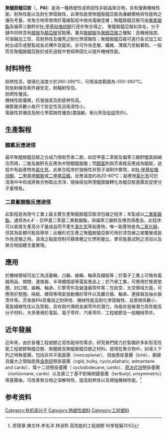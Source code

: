 '''聚醯胺醯亞胺'''（{{lang-en|Polyamide-imide}}，'''PAI'''）是為一種熱塑性或熱固性非結晶聚合物，具有優異機械性能、耐熱性能以及耐化學腐蝕性，此等性能使聚醯胺醯亞胺為兼顧價格與性能時之優先考量，本聚合物常使用於電線製程中做為電線塗層；聚醯胺醯亞胺可由[[異氰酸酯|異氰酸酯]]及偏苯三酸酐於[[N-甲基吡咯烷酮|N-甲基吡咯烷酮]]行逐步聚合得之。
聚醯胺醯亞胺如其名，分子鏈中同時含有[[醯胺|醯胺]]及[[醯亞胺|醯亞胺]]官能團，兼具[[聚醯胺|聚醯胺]]及[[聚醯亞胺|聚醯亞胺]]之優點：高機械強度、可熔融加工性、高耐熱性及優秀之耐化學腐蝕性；聚醯胺醯亞胺可進行各式加工如射出成形或壓製成各式構件及錠狀，亦可作為塗層、纖維、薄膜乃至黏著劑，一般而言聚醯胺醯亞胺於成形過程中會經熱固化以提升機械性能。

==材料特性==
耐熱性高，玻璃化溫度介於280-290℃，可用溫度範圍為-200-260℃。<br />
對放射線及紫外線安定，耐輻射性佳。<br />
耐燃性優良。<br />
機械性能優異，抗張強度及耐疲勞性高。<br />
線膨脹係數小故尺寸安定性高且吸濕性小。<br />
電器性質優良及耐化學腐蝕性優良(濃強鹼、氧化劑及[[吡啶|吡啶]]除外)。

==生產製程==
===醯氯反應途徑===
最早聚醯胺醯亞胺之合成乃借助芳香二胺，如亞甲基二苯胺及偏苯三酸酐醯氯經縮合而得，二胺及酸酐先反應為中間體醯胺酸；而[[醯氯|醯氯]]則與芳香胺反應成為醯胺，過程中有副產物為[[氯化氫|氯化氫]]，此聚合程序於強極性非質子溶劑中實現，如[[N-甲基吡咯烷酮|N-甲基吡咯烷酮]]、[[二甲基甲醯胺|二甲基甲醯胺]]或[[二甲基亞碸|二甲基亞碸]]，反應溫度約為20-60℃；副產物[[氯化氫|氯化氫]]可於溶液中中和或將聚合物取出洗淨，隨後經加熱使醯胺酸轉化為醯亞胺基團並促使分子量增長。

===二異氰酸酯反應途徑===
此製程是為現今工業上最主要生產聚醯胺醯亞胺漆包線之程序；本製成以[[異氰酸酯|二異氰酸酯]]，通常為4,4' - 亞甲基二苯基二異氰酸酯，與偏苯三酸酐反應而得產品，此程序可以直接生產高分子量成品而不產生[[氯化氫|氯化氫]]等副產物，唯一副產物是為[[二氧化碳|二氧化碳]]，但其為氣體可輕易移除；此種形式生產之聚醯胺醯亞胺可用於漆包線之披覆層或是作為塗層之用。溶液之黏度控制可藉單體之化學劑量比、單官能基試劑之添加以及聚合物固體含量實現。

==應用==
於機械領域可加工為活塞輪、凸輪、齒輪、軸承及檔板等；於電子工業上可做為電器用品、開關、連接器、半導體插座等電氣產品上；於汽車工業，可應用於推進墊圈、封口環、齒輪、軸承、引擎零件及變速器零件等；在航空、太空領域方面，可應用於墊圈、隔板、螺母等噴氣發動機的零件以及離合器、軸承、連接器及抽水器零件等。芳香族PAI具優良之耐熱性、機械性能及耐化學腐蝕性，且摩擦係數小、電氣絕緣性佳以及質輕，具有取代傳統金屬零件的潛力，為極具發展潛力高性能高分子材料，大多應用於電氣、電子零件、汽車零件、工程塑膠及一般機械零件。

==近年發展==
近年來，由於各種工程塑膠之高性能特性需求，研究者們致力於製備許多新型高性能工程塑膠聚醯亞胺、聚醯胺及聚醯胺醯亞胺之材料。發現在聚合物中，如導入下列之特殊基團，包括非共平面基團（noncoplanar）、扭曲懸掛基團（kink）、鋼硬且龐大之環脂肪族[[金剛烷|金剛烷]]懸掛基團（rigid, bulky, cyclo,aliphatic, admantane and cardo）、環十二烷懸掛基團（ cyclododecane, cardo）、[[降冰片烷|原冰片烷]]懸掛基團（norbornane, cardo）以及第三丁基不對稱側鏈基團（tertbutyl, unsymmetric）等基團後，可改善聚合物之溶解特性，提高耐熱性以及增強機械性能。<ref>廖德章.陳文祥.李名洋.林淑玲 高性能的工程塑膠 科學發展2002</ref>

==参考资料==
{{Reflist}}

{{合成材料}}
{{塑料}}

[[Category:有机高分子|Category:有机高分子]]
[[Category:熱塑性塑料|Category:熱塑性塑料]]
[[Category:工程塑料|Category:工程塑料]]